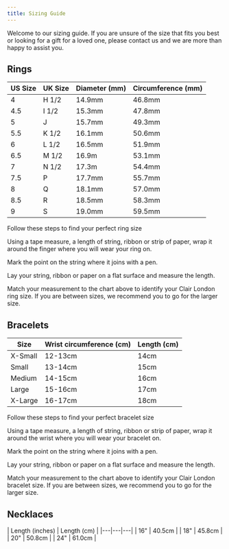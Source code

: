 ```yaml
---
title: Sizing Guide
---
```


Welcome to our sizing guide. If you are unsure of the size that fits you best or looking for a gift for a loved one, please contact us and we are more than happy to assist you.
<Spacing size="sm" />

## Rings
<Spacing size="sm" />

| US Size | UK Size | Diameter (mm)| Circumference (mm) | 
|---|---|---|---|
| 4| H 1/2 | 14.9mm | 46.8mm |
| 4.5 | I 1/2 | 15.3mm | 47.8mm|
| 5 | J | 15.7mm| 49.3mm|
| 5.5 | K 1/2 | 16.1mm| 50.6mm|
| 6| L 1/2 | 16.5mm| 51.9mm|
| 6.5 | M 1/2 | 16.9m| 53.1mm |
| 7 | N 1/2 | 17.3m| 54.4mm |
| 7.5 | P | 17.7mm | 55.7mm |
| 8 | Q | 18.1mm | 57.0mm |
| 8.5 | R | 18.5mm | 58.3mm |
| 9 | S | 19.0mm | 59.5mm |
<Spacing size="sm" />

Follow these steps to find your perfect ring size
<Spacing size="sm" />

Using a tape measure, a length of string, ribbon or strip of paper, wrap it around the finger where you will wear your ring on.
<Spacing size="sm" />

Mark the point on the string where it joins with a pen.
<Spacing size="sm" />

Lay your string, ribbon or paper on a flat surface and measure the length. 
<Spacing size="sm" />

Match your measurement to the chart above to identify your Clair London ring size. If you are between sizes, we recommend you to go for the larger size. 
<Spacing size="sm" />

## Bracelets

<Spacing size="sm" />

| Size | Wrist circumference (cm) | Length (cm) | 
|---|---|---|
| X-Small | 12-13cm | 14cm | 
| Small | 13-14cm | 15cm | 
| Medium | 14-15cm | 16cm | 
| Large | 15-16cm | 17cm | 
| X-Large | 16-17cm | 18cm | 

<Spacing size="sm" />

Follow these steps to find your perfect bracelet size
<Spacing size="sm" />

Using a tape measure, a length of string, ribbon or strip of paper, wrap it around the wrist where you will wear your bracelet on.
<Spacing size="sm" />

Mark the point on the string where it joins with a pen.
<Spacing size="sm" />

Lay your string, ribbon or paper on a flat surface and measure the length. 
<Spacing size="sm" />

Match your measurement to the chart above to identify your Clair London bracelet size. If you are between sizes, we recommend you to go for the larger size. 
<Spacing size="sm" />

## Necklaces
<Spacing size="sm" />

| Length (inches) | Length (cm) | 
|---|---|---|
| 16" | 40.5cm | 
| 18" | 45.8cm | 
| 20" | 50.8cm | 
| 24" | 61.0cm | 





